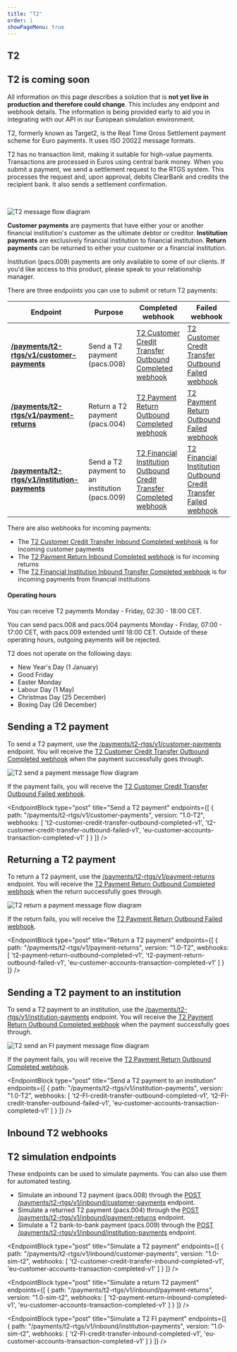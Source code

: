 ```yaml
---
title: "T2"
order: 1
showPageMenu: true
---
```



## T2

<Callout colour="green"><h2>T2 is coming soon</h2><p>All information on this page describes a solution that is <strong>not yet live in production and therefore could change</strong>. This includes any endpoint and webhook details. The information is being provided early to aid you in integrating with our API in our European simulation environment.</p>
</Callout>

T2, formerly known as Target2, is the Real Time Gross Settlement payment scheme for Euro payments. It uses ISO 20022 message formats.

T2 has no transaction limit, making it suitable for high-value payments. Transactions are processed in Euros using central bank money. When you submit a payment, we send a settlement request to the RTGS system. This processes the request and, upon approval, debits ClearBank and credits the recipient bank. It also sends a settlement confirmation.

<br/>

![T2 message flow diagram](/assets/images/Target2-message-flow.svg)

**Customer payments** are payments that have either your or another financial institution's customer as the ultimate debtor or creditor. **Institution payments** are exclusively financial institution to financial institution. **Return payments** can be returned to either your customer or a financial institution.

Institution (pacs.009) payments are only available to some of our clients. If you'd like access to this product, please speak to your relationship manager.

There are three endpoints you can use to submit or return T2 payments:

| Endpoint     | Purpose      | Completed webhook          | Failed webhook    |
|--------------|--------------|----------------------------|-------------------|
| **[/payments/t2-rtgs/v1/customer-payments](#send-a-t-2-payment)** | Send a T2 payment (pacs.008) | [T2 Customer Credit Transfer Outbound Completed webhook](#t-2-customer-credit-transfer-outbound-completed-webhook)| [T2 Customer Credit Transfer Outbound Failed webhook](#t-2-customer-credit-transfer-outbound-failed-webhook)|
| **[/payments/t2-rtgs/v1/payment-returns](#send-a-t-2-payment-to-an-institution)** | Return a T2 payment (pacs.004) | [T2 Payment Return Outbound Completed webhook](#t-2-payment-return-outbound-completed-webhook)| [T2  Payment Return Outbound Failed webhook](#t-2-payment-return-outbound-failed-webhook)|
| **[/payments/t2-rtgs/v1/institution-payments](#send-a-t-2-payment-to-an-institution)** | Send a T2 payment to an institution (pacs.009) | [T2 Financial Institution Outbound Credit Transfer Completed webhook](#t-2-financial-institution-credit-transfer-outbound-completed-webhook)| [T2 Financial Institution Outbound Credit Transfer Failed webhook](#t-2-financial-institution-credit-transfer-outbound-failed-webhook)|

There are also webhooks for incoming payments:
- The [T2 Customer Credit Transfer Inbound Completed webhook](#t-2-customer-credit-transfer-inbound-completed-webhook) is for incoming customer payments
- The [T2 Payment Return Inbound Completed webhook](#t-2-payment-return-inbound-completed-webhook) is for incoming returns
- The [T2 Financial Institution Inbound Transfer Completed webhook](#t-2-financial-institution-credit-transfer-inbound-completed-webhook) is for incoming payments from financial institutions

#### Operating hours

You can receive T2 payments Monday - Friday, 02:30 - 18:00 CET.

You can send pacs.008 and pacs.004 payments Monday - Friday, 07:00 - 17:00 CET, with pacs.009 extended until 18:00 CET. Outside of these operating hours, outgoing payments will be rejected.

T2 does not operate on the following days:
- New Year's Day (1 January)
- Good Friday
- Easter Monday
- Labour Day (1 May)
- Christmas Day (25 December)
- Boxing Day (26 December)

## Sending a T2 payment

To send a T2 payment, use the [/payments/t2-rtgs/v1/customer-payments](#send-a-t2-payment) endpoint. You will receive the [T2 Customer Credit Transfer Outbound Completed webhook](#t-2-customer-credit-transfer-outbound-completed-webhook) when the payment successfully goes through.

![T2 send a payment message flow diagram](/assets/images/t2-send-payment.svg)

If the payment fails, you will receive the [T2 Customer Credit Transfer Outbound Failed webhook](#t-2-customer-credit-transfer-outbound-failed-webhook).

<EndpointBlock
  type="post"
  title="Send a T2 payment"
  endpoints={[
    {
      path: "/payments/t2-rtgs/v1/customer-payments",
      version: "1.0-T2",
      webhooks: [
        't2-customer-credit-transfer-outbound-completed-v1',
        't2-customer-credit-transfer-outbound-failed-v1',
        'eu-customer-accounts-transaction-completed-v1'
      ]
    }
  ]}
/>

<WebhookPlaceholder render='t2-customer-credit-transfer-outbound-completed-v1' />
<WebhookPlaceholder render='t2-customer-credit-transfer-outbound-failed-v1' />
<WebhookPlaceholder render='eu-customer-accounts-transaction-completed-v1' />

## Returning a T2 payment

To return a T2 payment, use the [/payments/t2-rtgs/v1/payment-returns](#return-a-t2-payment) endpoint. You will receive the [T2 Payment Return Outbound Completed webhook](#t-2-payment-return-outbound-completed-webhook) when the return successfully goes through.

![T2 return a payment message flow diagram](/assets/images/t2-return-payment.svg)

If the return fails, you will receive the [T2 Payment Return Outbound Failed webhook](#t-2-payment-return-outbound-failed-webhook).

<EndpointBlock
  type="post"
  title="Return a T2 payment"
  endpoints={[
    {
      path: "/payments/t2-rtgs/v1/payment-returns",
      version: "1.0-T2",
      webhooks: [
        't2-payment-return-outbound-completed-v1',
        't2-payment-return-outbound-failed-v1',
        'eu-customer-accounts-transaction-completed-v1'
      ]
    }
  ]}
/>

<WebhookPlaceholder render='t2-payment-return-outbound-completed-v1' />
<WebhookPlaceholder render='t2-payment-return-outbound-failed-v1' />

## Sending a T2 payment to an institution

To send a T2 payment to an institution, use the [/payments/t2-rtgs/v1/institution-payments](#send-a-t2-payment-to-an-institution) endpoint. You will receive the [T2 Payment Return Outbound Completed webhook](#t-2-financial-institution-credit-transfer-outbound-completed-webhook) when the payment successfully goes through.

![T2 send an FI payment message flow diagram](/assets/images/t2-send-FI-payment.svg)

If the payment fails, you will receive the [T2 Payment Return Outbound Completed webhook](#t-2-financial-institution-credit-transfer-outbound-failed-webhook).

<EndpointBlock
  type="post"
  title="Send a T2 payment to an institution"
  endpoints={[
    {
      path: "/payments/t2-rtgs/v1/institution-payments",
      version: "1.0-T2",
      webhooks: [
        't2-FI-credit-transfer-outbound-completed-v1',
        't2-FI-credit-transfer-outbound-failed-v1',
        'eu-customer-accounts-transaction-completed-v1'
      ]
    }
  ]}
/>

<WebhookPlaceholder render='t2-FI-credit-transfer-outbound-completed-v1' />
<WebhookPlaceholder render='t2-FI-credit-transfer-outbound-failed-v1' />

## Inbound T2 webhooks

<WebhookPlaceholder render='t2-customer-credit-transfer-inbound-completed-v1' />
<WebhookPlaceholder render='t2-payment-return-inbound-completed-v1' />
<WebhookPlaceholder render='t2-FI-credit-transfer-inbound-completed-v1' />

## T2 simulation endpoints

These endpoints can be used to simulate payments. You can also use them for automated testing.

- Simulate an inbound T2 payment (pacs.008) through the [POST /payments/t2-rtgs/v1/inbound/customer-payments](#simulate-a-t-2-payment) endpoint.
- Simulate a returned T2 payment (pacs.004) through the [POST /payments/t2-rtgs/v1/inbound/payment-returns](#simulate-a-return-t-2-payment) endpoint.
- Simulate a T2 bank-to-bank payment (pacs.009) through the [POST /payments/t2-rtgs/v1/inbound/institution-payments](#simulate-a-t-2-bank-to-bank-payment) endpoint.

<EndpointBlock
  type="post"
  title="Simulate a T2 payment"
  endpoints={[
    {
      path: "/payments/t2-rtgs/v1/inbound/customer-payments",
      version: "1.0-sim-t2",
      webhooks: [
        't2-customer-credit-transfer-inbound-completed-v1',
        'eu-customer-accounts-transaction-completed-v1'
      ]
    }
  ]}
/>

<EndpointBlock
  type="post"
  title="Simulate a return T2 payment"
  endpoints={[
    {
      path: "/payments/t2-rtgs/v1/inbound/payment-returns",
      version: "1.0-sim-t2",
      webhooks: [
        't2-payment-return-inbound-completed-v1',
        'eu-customer-accounts-transaction-completed-v1'
      ]
    }
  ]}
/>

<EndpointBlock
  type="post"
  title="Simulate a T2 FI payment"
  endpoints={[
    {
      path: "/payments/t2-rtgs/v1/inbound/institution-payments",
      version: "1.0-sim-t2",
      webhooks: [
        't2-FI-credit-transfer-inbound-completed-v1',
        'eu-customer-accounts-transaction-completed-v1'
      ]
    }
  ]}
/>